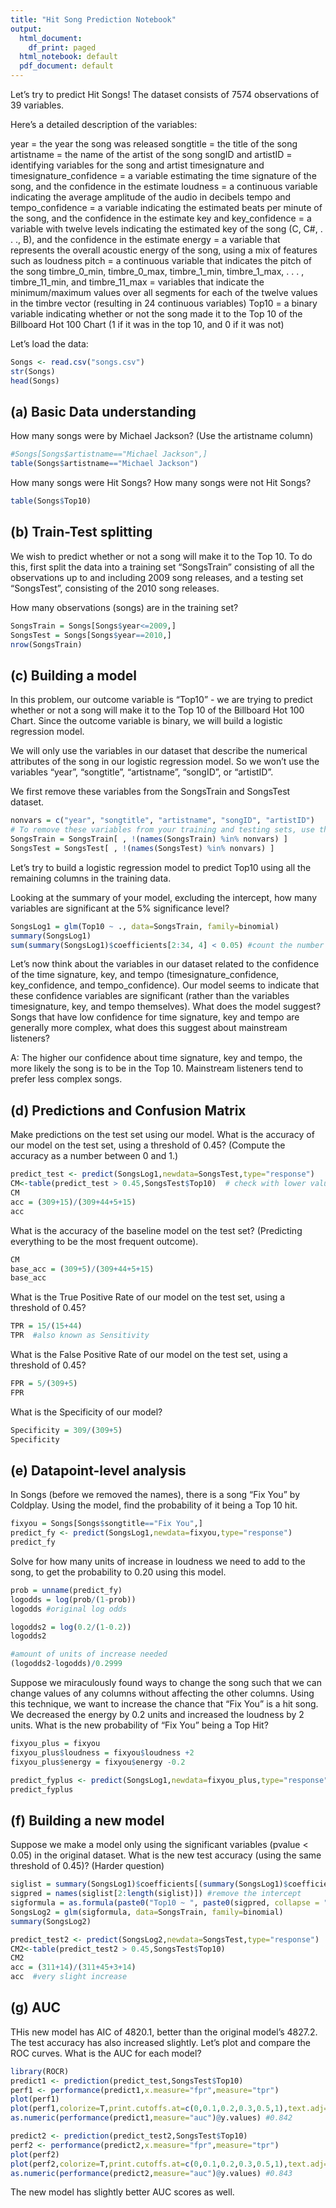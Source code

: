 ```yaml
---
title: "Hit Song Prediction Notebook"
output:
  html_document:
    df_print: paged
  html_notebook: default
  pdf_document: default
---
```


Let's try to predict Hit Songs!
The dataset consists of 7574 observations of 39 variables. 

Here's a detailed description of the variables:

year = the year the song was released
songtitle = the title of the song
artistname = the name of the artist of the song
songID and artistID = identifying variables for the song and artist
timesignature and timesignature_confidence = a variable estimating the time signature of the song, and the confidence in the estimate
loudness = a continuous variable indicating the average amplitude of the audio in decibels
tempo and tempo_confidence = a variable indicating the estimated beats per minute of the song, and the confidence in the estimate
key and key_confidence = a variable with twelve levels indicating the estimated key of the song (C, C#, . . ., B), and the confidence in the estimate
energy = a variable that represents the overall acoustic energy of the song, using a mix of features such as loudness
pitch = a continuous variable that indicates the pitch of the song
timbre_0_min, timbre_0_max, timbre_1_min, timbre_1_max, . . . , timbre_11_min, and timbre_11_max = variables that indicate the minimum/maximum values over all segments for each of the twelve values in the timbre vector (resulting in 24 continuous variables)
Top10 = a binary variable indicating whether or not the song made it to the Top 10 of the Billboard Hot 100 Chart (1 if it was in the top 10, and 0 if it was not)

Let's load the data:

```r
Songs <- read.csv("songs.csv")
str(Songs)
head(Songs)
```

## (a) Basic Data understanding

How many songs were by Michael Jackson? (Use the artistname column)

```r
#Songs[Songs$artistname=="Michael Jackson",]
table(Songs$artistname=="Michael Jackson")
```

How many songs were Hit Songs? How many songs were not Hit Songs?

```r
table(Songs$Top10)
```

## (b) Train-Test splitting

We wish to predict whether or not a song will make it to the Top 10. To do this, first split the data into a training set "SongsTrain" consisting of all the observations up to and including 2009 song releases, and a testing set "SongsTest", consisting of the 2010 song releases.

How many observations (songs) are in the training set?
```r
SongsTrain = Songs[Songs$year<=2009,]
SongsTest = Songs[Songs$year==2010,]
nrow(SongsTrain)
```

## (c) Building a model

In this problem, our outcome variable is "Top10" - we are trying to predict whether or not a song will make it to the Top 10 of the Billboard Hot 100 Chart. Since the outcome variable is binary, we will build a logistic regression model.

We will only use the variables in our dataset that describe the numerical attributes of the song in our logistic regression model. So we won't use the variables "year", "songtitle", "artistname", "songID", or "artistID".

We first remove these variables from the SongsTrain and SongsTest dataset.

```r
nonvars = c("year", "songtitle", "artistname", "songID", "artistID")
# To remove these variables from your training and testing sets, use the neat command
SongsTrain = SongsTrain[ , !(names(SongsTrain) %in% nonvars) ]
SongsTest = SongsTest[ , !(names(SongsTest) %in% nonvars) ]
```

Let's try to build a logistic regression model to predict Top10 using all the remaining columns in the training data. 

Looking at the summary of your model, excluding the intercept, how many variables are significant at the 5% significance level?

```r
SongsLog1 = glm(Top10 ~ ., data=SongsTrain, family=binomial)
summary(SongsLog1)
sum(summary(SongsLog1)$coefficients[2:34, 4] < 0.05) #count the number of significant variables, excluding the intercept. 
```

Let's now think about the variables in our dataset related to the confidence of the time signature, key, and tempo (timesignature_confidence, key_confidence, and tempo_confidence). Our model seems to indicate that these confidence variables are significant (rather than the variables timesignature, key, and tempo themselves). What does the model suggest? Songs that have low confidence for time signature, key and tempo are generally more complex, what does this suggest about mainstream listeners?

A: The higher our confidence about time signature, key and tempo, the more likely the song is to be in the Top 10.
Mainstream listeners tend to prefer less complex songs.

## (d) Predictions and Confusion Matrix

Make predictions on the test set using our model. What is the accuracy of our model on the test set, using a threshold of 0.45? (Compute the accuracy as a number between 0 and 1.)

```r
predict_test <- predict(SongsLog1,newdata=SongsTest,type="response")
CM<-table(predict_test > 0.45,SongsTest$Top10)  # check with lower values
CM
acc = (309+15)/(309+44+5+15)
acc
```

What is the accuracy of the baseline model on the test set? (Predicting everything to be the most frequent outcome).

```r
CM
base_acc = (309+5)/(309+44+5+15)
base_acc
```

What is the True Positive Rate of our model on the test set, using a threshold of 0.45?

```r
TPR = 15/(15+44)
TPR  #also known as Sensitivity
```

What is the False Positive Rate of our model on the test set, using a threshold of 0.45?

```r
FPR = 5/(309+5)
FPR
```

What is the Specificity of our model?

```r
Specificity = 309/(309+5)
Specificity 
```

## (e) Datapoint-level analysis

In Songs (before we removed the names), there is a song "Fix You" by Coldplay. Using the model, find the probability of it being a Top 10 hit.

```r
fixyou = Songs[Songs$songtitle=="Fix You",]
predict_fy <- predict(SongsLog1,newdata=fixyou,type="response")
predict_fy
```

Solve for how many units of increase in loudness we need to add to the song, to get the probability to 0.20 using this model.

```r
prob = unname(predict_fy)
logodds = log(prob/(1-prob))
logodds #original log odds

logodds2 = log(0.2/(1-0.2))
logodds2

#amount of units of increase needed
(logodds2-logodds)/0.2999
```

Suppose we miraculously found ways to change the song such that we can change values of any columns without affecting the other columns. Using this technique, we want to increase the chance that "Fix You" is a hit song. We decreased the energy by 0.2 units and increased the loudness by 2 units. What is the new probability of "Fix You" being a Top Hit?

```r
fixyou_plus = fixyou
fixyou_plus$loudness = fixyou$loudness +2 
fixyou_plus$energy = fixyou$energy -0.2 

predict_fyplus <- predict(SongsLog1,newdata=fixyou_plus,type="response")
predict_fyplus
```

## (f) Building a new model

Suppose we make a model only using the significant variables (pvalue < 0.05) in the original dataset. What is the new test accuracy (using the same threshold of 0.45)? (Harder question)

```r
siglist = summary(SongsLog1)$coefficients[(summary(SongsLog1)$coefficients[, 4] < 0.05), 4]
sigpred = names(siglist[2:length(siglist)]) #remove the intercept
sigformula = as.formula(paste0("Top10 ~ ", paste0(sigpred, collapse = " + ")))
SongsLog2 = glm(sigformula, data=SongsTrain, family=binomial)
summary(SongsLog2)

predict_test2 <- predict(SongsLog2,newdata=SongsTest,type="response")
CM2<-table(predict_test2 > 0.45,SongsTest$Top10)
CM2
acc = (311+14)/(311+45+3+14)
acc  #very slight increase
```

## (g) AUC

THis new model has AIC of 4820.1, better than the original model's 4827.2.
The test accuracy has also increased slightly.
Let's plot and compare the ROC curves. What is the AUC for each model?

```r
library(ROCR)
predict1 <- prediction(predict_test,SongsTest$Top10)
perf1 <- performance(predict1,x.measure="fpr",measure="tpr")
plot(perf1)
plot(perf1,colorize=T,print.cutoffs.at=c(0,0.1,0.2,0.3,0.5,1),text.adj=c(-.02,1.7))
as.numeric(performance(predict1,measure="auc")@y.values) #0.842
```
```r
predict2 <- prediction(predict_test2,SongsTest$Top10)
perf2 <- performance(predict2,x.measure="fpr",measure="tpr")
plot(perf2)
plot(perf2,colorize=T,print.cutoffs.at=c(0,0.1,0.2,0.3,0.5,1),text.adj=c(-.02,1.7))
as.numeric(performance(predict2,measure="auc")@y.values) #0.843
```

The new model has slightly better AUC scores as well.
